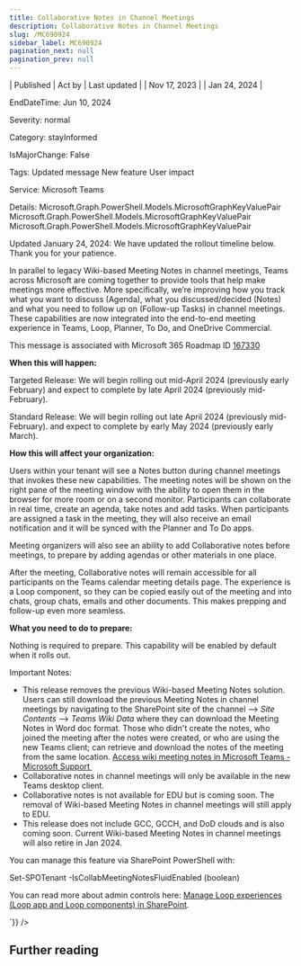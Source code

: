 ```yaml
---
title: Collaborative Notes in Channel Meetings
description: Collaborative Notes in Channel Meetings
slug: /MC690924
sidebar_label: MC690924
pagination_next: null
pagination_prev: null
---
```



| Published | Act by | Last updated |
| Nov 17, 2023 |  | Jan 24, 2024 |

EndDateTime: Jun 10, 2024

Severity: normal

Category: stayInformed

IsMajorChange: False

Tags: Updated message New feature User impact

Service: Microsoft Teams

Details: Microsoft.Graph.PowerShell.Models.MicrosoftGraphKeyValuePair Microsoft.Graph.PowerShell.Models.MicrosoftGraphKeyValuePair Microsoft.Graph.PowerShell.Models.MicrosoftGraphKeyValuePair

<div dangerouslySetInnerHTML={{__html:`
<p style="">Updated January 24, 2024: We have updated the rollout timeline below. Thank you for your patience.</p><p style="">In parallel to legacy Wiki-based Meeting Notes in channel meetings, Teams across Microsoft are coming together to provide tools that help make meetings more effective. More specifically, we’re improving how you track what you want to discuss (Agenda), what you discussed/decided (Notes) and what you need to follow up on (Follow-up Tasks) in channel meetings. These capabilities are now integrated into the end-to-end meeting experience in Teams, Loop, Planner, To Do, and OneDrive Commercial.</p><p style="">This message is associated with Microsoft 365 Roadmap ID <a href="https://www.microsoft.com/microsoft-365/roadmap?filters=&amp;searchterms=167330" target="_blank">167330</a></p><p style=""><b>When this will happen:</b></p><p style="">Targeted Release: We will begin rolling out mid-April 2024 (previously early February) and expect to complete by late April 2024 (previously mid-February).</p><p style="">Standard Release: We will begin rolling out late April 2024 (previously mid-February). and expect to complete by early May 2024 (previously early March).</p><p style=""><b>How this will affect your organization:</b> 
</p><p style="">Users within your tenant will see a Notes button during channel meetings that invokes these new capabilities. The meeting notes will be shown on the right pane of the meeting window with the ability to open them in the browser for more room or on a second monitor. Participants can collaborate in real time, create an agenda, take notes and add tasks. When participants are assigned a task in the meeting, they will also receive an email notification and it will be synced with the Planner and To Do apps.</p><p style="">Meeting organizers will also see an ability to add Collaborative notes before meetings, to prepare by adding agendas or other materials in one place.&nbsp;</p><p style="">After the meeting, Collaborative notes will remain accessible for all participants on the Teams calendar meeting details page. The experience is a Loop component, so they can be copied easily out of the meeting and into chats, group chats, emails and other documents. This makes prepping and follow-up even more seamless.</p><p style=""><b>What you need to do to prepare:</b> 
</p><p style="">Nothing is required to prepare. This capability will be enabled by default when it rolls out. 
</p><p style="">Important Notes: 
</p><ul><li>This release removes the previous Wiki-based Meeting Notes solution. Users can still download the previous Meeting Notes in channel meetings by navigating to the SharePoint site of the channel --&gt;<i> Site Contents</i> --&gt; <i>Teams Wiki Data </i>where they can download the Meeting Notes in Word doc format. Those who didn't create the notes, who joined the meeting after the notes were created, or who are using the new Teams client; can retrieve and download the notes of the meeting from the same location. <a href="https://support.microsoft.com/en-us/office/access-wiki-meeting-notes-in-microsoft-teams-a15eb03c-9f47-4ec7-a89c-91d9da9ee1e4" target="_blank">Access wiki meeting notes in Microsoft Teams - Microsoft Support&nbsp;</a></li><li>Collaborative notes in channel meetings will only be available in the new Teams desktop client. 
</li><li>Collaborative notes is not available for EDU but is coming soon. The removal of Wiki-based Meeting Notes in channel meetings will still apply to EDU. 
</li><li>This release does not include GCC, GCCH, and DoD clouds and is also coming soon. Current Wiki-based Meeting Notes in channel meetings will also retire in Jan 2024.</li></ul><p style="">You can manage this feature via SharePoint PowerShell with: 
</p><p style="">Set-SPOTenant -IsCollabMeetingNotesFluidEnabled (boolean) 
</p><p style="">You can read more about admin controls here: <a href="https://learn.microsoft.com/en-us/microsoft-365/loop/loop-workspaces-configuration?view=o365-worldwide#settings-management-for-loop-functionality-in-teams" target="_blank">Manage Loop experiences (Loop app and Loop components) in SharePoint</a>.&nbsp;</p>
`}} />

## Further reading
